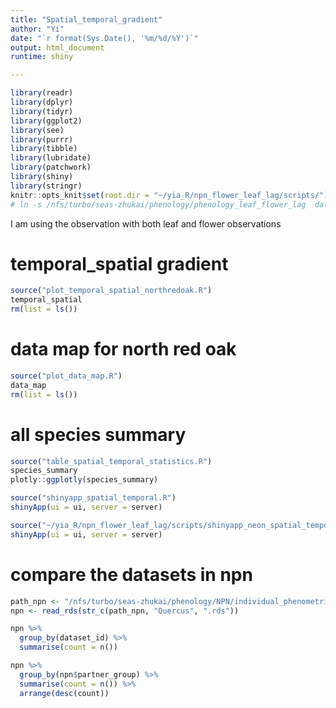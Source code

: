 ```yaml
---
title: "Spatial_temporal_gradient"
author: "Yi"
date: "`r format(Sys.Date(), '%m/%d/%Y')`"
output: html_document
runtime: shiny

---
```


```r
library(readr)
library(dplyr)
library(tidyr)
library(ggplot2)
library(see)
library(purrr)
library(tibble)
library(lubridate)
library(patchwork)
library(shiny)
library(stringr)
knitr::opts_knit$set(root.dir = "~/yia_R/npn_flower_leaf_lag/scripts/")
# ln -s /nfs/turbo/seas-zhukai/phenology/phenology_leaf_flower_lag  data
```


I am using the observation with both leaf and flower observations

# temporal_spatial gradient
```r
source("plot_temporal_spatial_northredoak.R")
temporal_spatial
rm(list = ls())
```

# data map for north red oak
```r
source("plot_data_map.R")
data_map
rm(list = ls())
```

# all species summary

```r
source("table_spatial_temporal_statistics.R")
species_summary
plotly::ggplotly(species_summary)
```

```r
source("shinyapp_spatial_temporal.R")
shinyApp(ui = ui, server = server)
```

```r
source("~/yia_R/npn_flower_leaf_lag/scripts/shinyapp_neon_spatial_temporal.R")
shinyApp(ui = ui, server = server)
```

# compare the datasets in npn
```r
path_npn <- "/nfs/turbo/seas-zhukai/phenology/NPN/individual_phenometrics/leaf_flower/with_climate/"
npn <- read_rds(str_c(path_npn, "Quercus", ".rds"))

npn %>%
  group_by(dataset_id) %>% 
  summarise(count = n())

npn %>%
  group_by(npn$partner_group) %>% 
  summarise(count = n()) %>% 
  arrange(desc(count))
```

